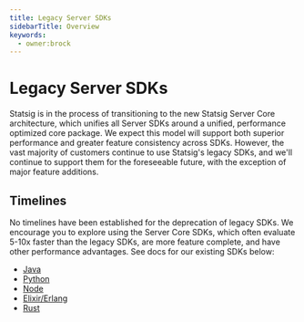 ```yaml
---
title: Legacy Server SDKs
sidebarTitle: Overview
keywords:
  - owner:brock
---
```


# Legacy Server SDKs

Statsig is in the process of transitioning to the new Statsig Server Core architecture, which unifies all Server SDKs around a unified, performance optimized core package. We expect this model will support both superior performance and greater feature consistency across SDKs.
However, the vast majority of customers continue to use Statsig's legacy SDKs, and we'll continue to support them for the foreseeable future, with the exception of major feature additions. 

## Timelines

No timelines have been established for the deprecation of legacy SDKs. We encourage you to explore using the Server Core SDKs, which often evaluate 5-10x faster than the legacy SDKs, are more feature complete, and have other performance advantages. See docs for our existing SDKs below:
* [Java](/server/javaSdk)
* [Python](/server/pythonSDK)
* [Node](/server/nodejsServerSDK)
* [Elixir/Erlang](/server/erlangSDK)
* [Rust](/server/rustSDK)